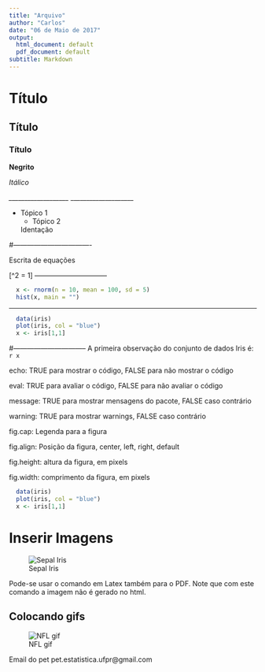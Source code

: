 ```yaml
---
title: "Arquivo"
author: "Carlos"
date: "06 de Maio de 2017"
output:
  html_document: default
  pdf_document: default
subtitle: Markdown
---
```


# Título 

## Título

### Título

**Negrito**

*Itálico*

*___________________*
____________________

- Tópico 1
    * Tópico 2

    Identação

#----------------------------------

Escrita de equações 

\begin{equation}
  \mu = 2
\end{equation}
\[\sigma^2 = 1\]
\begin{align}
    \begin{split}
      f(x_i) &= test \\
      &= \alpha_i + \beta_ix_i + \epsilon_i
    \end{split}
\end{align}
--------------------------------
```r
  x <- rnorm(n = 10, mean = 100, sd = 5)
  hist(x, main = "")
```
--------------------------------
```r
  data(iris)
  plot(iris, col = "blue")
  x <- iris[1,1]
```
#--------------------------------
A primeira observação do conjunto de dados Iris é: `r x`

echo: TRUE para mostrar o código, FALSE para não mostrar o código

eval: TRUE para avaliar o código, FALSE para não avaliar o código

message: TRUE para mostrar mensagens do pacote, FALSE caso contrário

warning: TRUE para mostrar warnings, FALSE caso contrário

fig.cap: Legenda para a figura

fig.align: Posição da figura, center, left, right, default

fig.height: altura da figura, em pixels

fig.width: comprimento da figura, em pixels

```r
  data(iris)
  plot(iris, col = "blue")
  x <- iris[1,1]
```
# Inserir Imagens

![Sepal Iris](/home/carlos/Documents/RCURSO/IrisPoint.png)



Pode-se usar o comando em Latex também para o PDF. Note que com este comando a imagem não é gerado no html.  

\begin{figure}
\centering
\caption{Iris}
  \includegraphics[width=.75\textwidth]{/home/carlos/Documents/RCURSO/IrisPoint.png}
\end{figure}

## Colocando gifs 

![NFL gif](/home/carlos/Downloads/giphy.gif)

Email do pet
pet.estatistica.ufpr@gmail.com